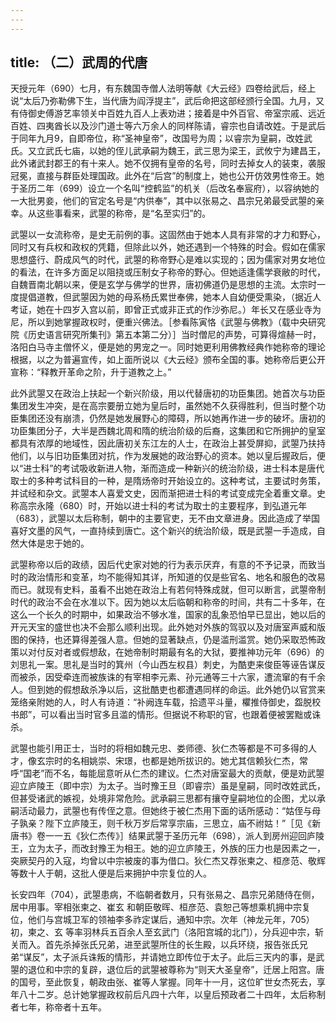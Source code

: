 ```yaml
---
---
---
```

title: （二）武周的代唐
---



天授元年（690）七月，有东魏国寺僧人法明等献《大云经》四卷给武后，经上说“太后乃弥勒佛下生，当代唐为阎浮提主”，武后命把这部经颁行全国。九月，又有侍御史傅游艺率领关中百姓九百人上表劝进；接着是中外百官、帝室宗戚、远近百姓、四夷酋长以及沙门道士等六万余人的同样陈请，睿宗也自请改姓。于是武后于同年九月9，自即帝位，称“圣神皇帝”，改国号为周；以睿宗为皇嗣，改姓武氏。又立武氏七庙，以她的侄儿武承嗣为魏王，武三思为梁王，武攸宁为建昌王，此外诸武封郡王的有十来人。她不仅拥有皇帝的名号，同时去掉女人的装束，袭服冠冕，直接与群臣处理国政。此外在“后宫”的制度上，她也公开仿效男性帝王。她于圣历二年（699）设立一个名叫“控鹤监”的机关（后改名奉宸府），以容纳她的一大批男妾，他们的官定名号是“内供奉”，其中以张易之、昌宗兄弟最受武曌的亲幸。从这些事看来，武曌的称帝，是“名至实归”的。

武曌以一女流称帝，是史无前例的事。这固然由于她本人具有非常的才力和野心，同时又有兵权和政权的凭籍，但除此以外，她还遇到一个特殊的时会。假如在儒家思想盛行、蔚成风气的时代，武曌的称帝野心是难以实现的；因为儒家对男女地位的看法，在许多方面足以阻挠或压制女子称帝的野心。但她适逢儒学衰敝的时代，自魏晋南北朝以来，便是玄学与佛学的世界，唐初佛道仍是思想的主流。太宗时一度提倡道教，但武曌因为她的母系杨氏累世奉佛，她本人自幼便受熏染，（据近人考证，她在十四岁入宫以前，即曾正式或非正式的作沙弥尼。）年长又在感业寺为尼，所以到她掌握政权时，便重兴佛法。［参看陈寅恪《武曌与佛教》（载中央研究院《历史语言研究所集刊》第五本第二分）］当时僧尼的声势，可算得煊赫一时，洛阳白马寺主僧怀义，便是她的男宠之一。同时她更利用佛教经典作她称帝的理论根据，以之为普遍宣传，如上面所说以《大云经》颁布全国的事。她称帝后更公开宣称：“释教开革命之阶，升于道教之上。”

此外武曌又在政治上扶起一个新兴阶级，用以代替唐初的功臣集团。她首次与功臣集团发生冲突，是在高宗要册立她为皇后时，虽然她不久获得胜利，但当时整个功臣集团还没有崩溃，仍然是她发展野心的障碍，所以她再作进一步的破坏。唐初的功臣集团分子，大半是西魏北周和隋的统治阶级的后裔，这集团和它所拥护的皇室都具有浓厚的地域性，因此唐初关东江左的人士，在政治上甚受屏抑，武曌乃扶持他们，以与旧功臣集团对抗，作为发展她的政治野心的资本。她以皇后握政后，便以“进士科”的考试吸收新进人物，渐而造成一种新兴的统治阶级，进士科本是唐代取士的多种考试科目的一种，是隋炀帝时开始设立的。这种考试，主要试时务策，并试经和杂文。武曌本人喜爱文史，因而渐把进士科的考试变成完全着重文章。史称高宗永隆（680）时，开始以进士科的考试为取士的主要程序，到弘道元年（683），武曌以太后称制，朝中的主要官吏，无不由文章进身。因此造成了举国喜好文墨的风气，一直持续到唐亡。这个新兴的统治阶级，既是武曌一手造成，自然大体是忠于她的。

武曌称帝以后的政绩，因后代史家对她的行为表示厌弃，有意的不予记录，而致当时的政治情形和变革，均不能得知其详，所知道的仅是些官名、地名和服色的改易而已。就现有史料，虽看不出她在政治上有若何特殊成就，但可以断言，武曌帝制时代的政治不会在水准以下。因为她以太后临朝和称帝的时间，共有二十多年，在这么一个长久的时期中，如果政治不够水准，国家的乱象恐怕早已显出，她以后的开元天宝的盛世也决不会那么顺利出现。此外她对外族的驾驭以及对唐室声威和版图的保持，也还算得差强人意。但她的显著缺点，仍是滥刑滥赏。她仍采取恐怖政策以对付反对者或假想敌，在她帝制时期最有名的大狱，要推神功元年（696）的刘思礼一案。思礼是当时的箕州（今山西左权县）刺史，为酷吏来俊臣等诬告谋反而被杀，因受牵连而被族诛的有宰相李元素、孙元通等三十六家，遭流窜的有千余人。但到她的假想敌杀净以后，这批酷吏也都遭遇同样的命运。此外她仍以官赏来笼络亲附她的人，时人有诗道：“补阙连车载，拾遗平斗量，欋推侍御史，盌脱校书郎”，可以看出当时官多且滥的情形。但据说不称职的官，也跟着便被罢黜或诛杀。

武曌也能引用正士，当时的将相如魏元忠、娄师德、狄仁杰等都是不可多得的人才，像玄宗时的名相姚崇、宋璟，也都是她所拔识的。她尤其信赖狄仁杰，常呼“国老”而不名，每能屈意听从仁杰的建议。仁杰对唐室最大的贡献，便是劝武曌迎立庐陵王（即中宗）为太子。当时豫王旦（即睿宗）虽是皇嗣，同时改姓武氏，但甚受诸武的嫉视，处境非常危险。武承嗣三思都有攘夺皇嗣地位的企图，尤以承嗣活动最力，武曌也有传侄之意。但她终于被仁杰用下面的话所感动：“姑侄与母子孰亲？陛下立庐陵王，则千秋万岁后常享宗庙，三思立，庙不祔姑！”［见《新唐书》卷一一五《狄仁杰传》］结果武曌于圣历元年（698），派人到房州迎回庐陵王，立为太子，而改封豫王为相王。她的迎立庐陵王，外族的压力也是因素之一，突厥契丹的入寇，均曾以中宗被废的事为借口。狄仁杰又荐张柬之、桓彦范、敬辉等数十人于朝，这批人便是后来拥护中宗复位的人。

长安四年（704），武曌患病，不临朝者数月，只有张易之、昌宗兄弟随侍在侧，居中用事。宰相张柬之、崔玄 和朝臣敬晖、桓彦范、袁恕己等想乘机拥中宗复位，他们与宫城卫军的领袖李多祚定谋后，通知中宗。次年（神龙元年，705）初，柬之、玄 等率羽林兵五百余人至玄武门（洛阳宫城的北门），分兵迎中宗，斩关而入。首先杀掉张氏兄弟，进至武曌所住的长生殿，以兵环绕，报告张氏兄弟“谋反”，太子派兵诛叛的情形，并请她立即传位于太子。此后三天内的事，是武曌的退位和中宗的复辟，退位后的武曌被尊称为“则天大圣皇帝”，迁居上阳宫。唐的国号，至此恢复，朝政由张、崔等人掌握。同年十一月，这位旷世女杰死去，享年八十二岁。总计她掌握政权前后凡四十六年，以皇后预政者二十四年，太后称制者七年，称帝者十五年。
